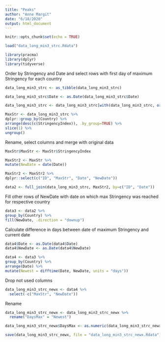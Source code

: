 ```yaml
---
title: "Peaks"
author: "Anne Margit"
date: "6/18/2020"
output: html_document
---
```


```r
knitr::opts_chunk$set(echo = TRUE)
```

```r
load("data_long_min3_strc.Rdata")
```

```r
library(pracma)
library(dplyr)
library(tidyverse)
```
Order by Stringency and Date and select rows with first day of maximum Stringency for each country
```r
data_long_min3_strc <- as_tibble(data_long_min3_strc)

data_long_min3_strc$Date <- as.Date(data_long_min3_strc$Date)

data_long_min3_strc <- data_long_min3_strc[with(data_long_min3_strc, order(StringencyIndex, Date)),]

MaxStr <- data_long_min3_strc %>% 
dplyr::group_by(Country) %>%
arrange(desc(c(StringencyIndex)), .by_group=TRUE) %>%
slice(1) %>%
ungroup()
```

Rename, select columns and merge with original data
```r
MaxStr$MaxStr <- MaxStr$StringencyIndex

MaxStr2 <- MaxStr %>%
mutate(NewDate = date(Date))

MaxStr2 <- MaxStr2 %>%
dplyr::select(c("ID", "MaxStr", "Date", "NewDate"))

data2 <- full_join(data_long_min3_strc, MaxStr2, by=c("ID", "Date"))
```

Fill other rows of NewDate with date on which max Stringency was reached for respective country
```r
data3 <- data2 %>%
group_by(Country) %>%
fill(NewDate, .direction = "downup")
```

Calculate difference in days between date of maximum Stringency and current date
```r
data4$Date <- as.Date(data4$Date)
data4$NewDate <- as.Date(data4$NewDate)

data4 <- data3 %>%
group_by(Country) %>%
arrange(Date) %>%
mutate(Newest = difftime(Date, NewDate, units = "days"))
```

Drop not used columns
```r
data_long_min3_strc_newx <- data4 %>%
  select(-c("MaxStr", "NewDate"))
```

Rename
```r
data_long_min3_strc_newx <- data_long_min3_strc_newx %>%
  rename("DaysMax" = "Newest")
```

```r
data_long_min3_strc_newx$DaysMax <- as.numeric(data_long_min3_strc_newx$DaysMax)

save(data_long_min3_strc_newx, file = "data_long_min3_strc_newx.Rdata")
```
